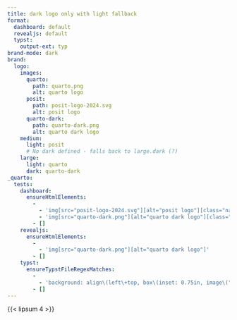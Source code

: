 ```yaml
---
title: dark logo only with light fallback
format:
  dashboard: default
  revealjs: default
  typst:
    output-ext: typ
brand-mode: dark
brand:
  logo:
    images:
      quarto:
        path: quarto.png
        alt: quarto logo
      posit:
        path: posit-logo-2024.svg
        alt: posit logo
      quarto-dark:
        path: quarto-dark.png
        alt: quarto dark logo
    medium:
      light: posit
      # No dark defined - falls back to large.dark (?)
    large:
      light: quarto
      dark: quarto-dark
_quarto:
  tests:
    dashboard:
      ensureHtmlElements:
        -
          - 'img[src="posit-logo-2024.svg"][alt="posit logo"][class="navbar-logo light-content d-inline-block"]'
          - 'img[src="quarto-dark.png"][alt="quarto dark logo"][class="navbar-logo dark-content d-inline-block"]'
        - []
    revealjs:
      ensureHtmlElements:
        -
          - 'img[src="quarto-dark.png"][alt="quarto dark logo"]'
        - []
    typst:
      ensureTypstFileRegexMatches:
        -
          - 'background: align\(left\+top, box\(inset: 0.75in, image\("quarto-dark.png", width: 1\.5in, alt: "quarto dark logo"\)\)'
        - []
---
```


{{< lipsum 4 >}}